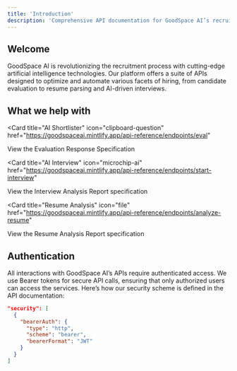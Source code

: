 ```yaml
---
title: 'Introduction'
description: 'Comprehensive API documentation for GoodSpace AI’s recruitment platform'
---
```



## Welcome

GoodSpace AI is revolutionizing the recruitment process with cutting-edge artificial intelligence technologies. Our platform offers a suite of APIs designed to optimize and automate various facets of hiring, from candidate evaluation to resume parsing and AI-driven interviews.

## What we help with

<Card
  title="AI Shortlister"
  icon="clipboard-question"
    href="https://goodspaceai.mintlify.app/api-reference/endpoints/eval"
>
  View the Evaluation Response Specification
</Card>

<Card
  title="AI Interview"
  icon="microchip-ai"
    href="https://goodspaceai.mintlify.app/api-reference/endpoints/start-interview"
>
  View the Interview Analysis Report specification
</Card>

<Card
  title="Resume Analysis"
  icon="file"
  href="https://goodspaceai.mintlify.app/api-reference/endpoints/analyze-resume"
>
 View the Resume Analysis Report specification
</Card>

## Authentication

All interactions with GoodSpace AI’s APIs require authenticated access. We use Bearer tokens for secure API calls, ensuring that only authorized users can access the services. Here’s how our security scheme is defined in the API documentation:

```json
"security": [
  {
    "bearerAuth": {
      "type": "http",
      "scheme": "bearer",
      "bearerFormat": "JWT"
    }
  }
]
```
